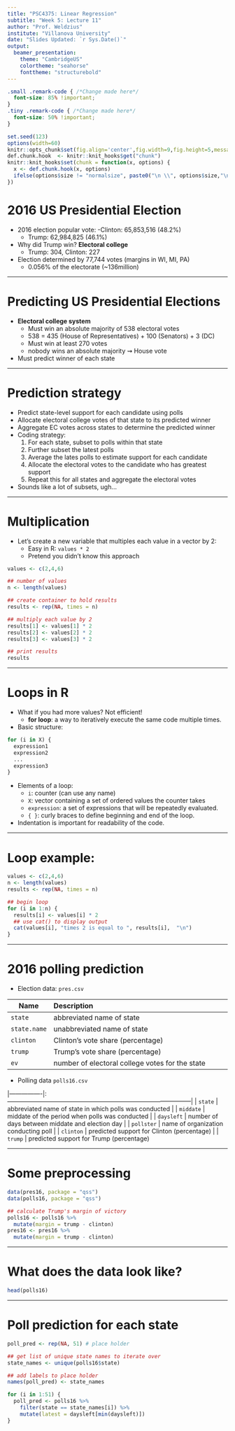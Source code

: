 ```yaml
---
title: "PSC4375: Linear Regression"
subtitle: "Week 5: Lecture 11"
author: "Prof. Weldzius"
institute: "Villanova University"
date: "Slides Updated: `r Sys.Date()`"
output:
  beamer_presentation:
    theme: "CambridgeUS"
    colortheme: "seahorse"
    fonttheme: "structurebold"
---
```


```css
.small .remark-code { /*Change made here*/
  font-size: 85% !important;
}
.tiny .remark-code { /*Change made here*/
  font-size: 50% !important;
}
```

```r
set.seed(123)
options(width=60)
knitr::opts_chunk$set(fig.align='center',fig.width=9,fig.height=5,message=F,warning=F)
def.chunk.hook  <- knitr::knit_hooks$get("chunk")
knitr::knit_hooks$set(chunk = function(x, options) {
  x <- def.chunk.hook(x, options)
  ifelse(options$size != "normalsize", paste0("\n \\", options$size,"\n\n", x, "\n\n \\normalsize"), x)
})
```

# 2016 US Presidential Election

  \begin{center}
  \includegraphics[width=.5\textwidth]{figs/2016election.png}
  \end{center}
  
  - 2016 election popular vote:
    -Clinton: 65,853,516 (48.2%)
    - Trump: 62,984,825 (46.1%)
  - Why did Trump win? **Electoral college**  
    - Trump: 304, Clinton: 227
  - Election determined by 77,744 votes (margins in WI, MI, PA)
    - 0.056% of the electorate (~136million)
    
---

# Predicting US Presidential Elections

  - **Electoral college system**
    - Must win an absolute majority of 538 electoral votes
    - 538 = 435 (House of Representatives) + 100 (Senators) + 3 (DC)
    - Must win at least 270 votes
    - nobody wins an absolute majority $\rightsquigarrow$ House vote
  - Must predict winner of each state
  
  \begin{center}
  \includegraphics[width=.6\textwidth]{figs/2016electcol.png}
  \end{center}  

---

# Prediction strategy

  - Predict state-level support for each candidate using polls
  - Allocate electoral college votes of that state to its predicted winner
  - Aggregate EC votes across states to determine the predicted winner
  - Coding strategy:
    1. For each state, subset to polls within that state
    2. Further subset the latest polls
    3. Average the lates polls to estimate support for each candidate
    4. Allocate the electoral votes to the candidate who has greatest support
    5. Repeat this for all states and aggregate the electoral votes
  - Sounds like a lot of subsets, ugh...
  
---

# Multiplication

- Let's create a new variable that multiples each value in a vector by 2:
  - Easy in R: `values * 2`
  - Pretend you didn't know this approach
  
```r
values <- c(2,4,6)

## number of values
n <- length(values)

## create container to hold results
results <- rep(NA, times = n)

## multiply each value by 2
results[1] <- values[1] * 2
results[2] <- values[2] * 2
results[3] <- values[3] * 2

## print results
results
```

---

# Loops in R

  - What if you had more values? Not efficient!
    - **for loop**: a way to iteratively execute the same code multiple times.
  - Basic structure:
  
```r
for (i in X) {
  expression1
  expression2
  ...
  expression3
}
```

  - Elements of a loop:
    - `i`: counter (can use any name)
    - `X`: vector containing a set of ordered values the counter takes
    - `expression`: a set of expressions that will be repeatedly evaluated.
    - `{ }`: curly braces to define beginning and end of the loop.
  - Indentation is important for readability of the code.
  
---

# Loop example:

```r
values <- c(2,4,6)
n <- length(values)
results <- rep(NA, times = n)

## begin loop
for (i in 1:n) {
  results[i] <- values[i] * 2
  ## use cat() to display output
  cat(values[i], "times 2 is equal to ", results[i],  "\n")
}
```

---

# 2016 polling prediction

  - Election data: `pres.csv`
  
| Name           | Description                                                                               |
|----------------|:------------------------------------------------------------------------------------------|
| `state`         |      abbreviated name of state |
| `state.name` | unabbreviated name of state |
| `clinton` | Clinton's vote share (percentage) |
| `trump` | Trump's vote share (percentage) |
| `ev` | number of electoral college votes for the state | 

  - Polling data `polls16.csv`

|----------------|:------------------------------------------------------------------------------------------|
| `state`         |      abbreviated name of state in which polls was conducted |
| `middate` | middate of the period when polls was conducted |
| `daysleft` | number of days between middate and election day  |
| `pollster` | name of organization conducting poll |
| `clinton` | predicted support for Clinton (percentage) |
| `trump` | predicted support for Trump (percentage)

---

# Some preprocessing

```r
data(pres16, package = "qss")
data(polls16, package = "qss")

## calculate Trump's margin of victory
polls16 <- polls16 %>%
  mutate(margin = trump - clinton)
pres16 <- pres16 %>%
  mutate(margin = trump - clinton)
```

---

# What does the data look like?

```r
head(polls16)
```

---

# Poll prediction for each state

```r
poll_pred <- rep(NA, 51) # place holder

## get list of unique state names to iterate over
state_names <- unique(polls16$state)

## add labels to place holder
names(poll_pred) <- state_names

for (i in 1:51) {
  poll_pred <- polls16 %>%
    filter(state == state_names[i]) %>%
    mutate(latest = daysleft[min(daysleft)])
}
```


